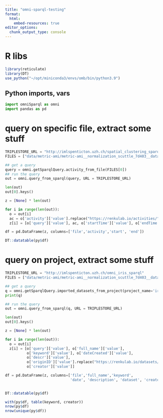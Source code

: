 ```yaml
---
title: "omni-sparql-testing"
format:
  html:
    embed-resources: true
editor_options: 
  chunk_output_type: console
---
```


# R libs

```r
library(reticulate)
library(DT)
use_python("~/opt/miniconda3/envs/omb/bin/python3.9")
```

## Python imports, vars

```python
import omniSparql as omni
import pandas as pd
```


# query on specific file, extract some stuff

```python
TRIPLESTORE_URL = "http://imlspenticton.uzh.ch/spatial_clustering_sparql"
FILES = ["data/metric-ami/metric-ami__normalization_scuttle_7d403__dataset_Andersson21__d_30__k_None__kNN_30__lambda_0_method_BANKSY_d0a14__met.json"]

## get a query
query = omni.getSparqlQuery.activity_from_file(FILES[0])
## run the query 
out = omni.query_from_sparql(query, URL = TRIPLESTORE_URL)

len(out)
out[0].keys()

z = [None] * len(out)

for i in range(len(out)):
  o = out[i]
  ac = o['activity']['value'].replace("https://renkulab.io/activities/","")
  z[i] = [o['query']['value'], ac, o['startTime']['value'], o['endTime']['value']]

```


```python
df = pd.DataFrame(z, columns=['file','activity','start', 'end'])
```


```r
DT::datatable(py$df)
```


# query on project, extract some stuff

```python
TRIPLESTORE_URL = "http://imlspenticton.uzh.ch/omni_iris_sparql"
FILES = ["data/metric-ami/metric-ami__normalization_scuttle_7d403__dataset_Andersson21__d_30__k_None__kNN_30__lambda_0_method_BANKSY_d0a14__met.json"]

## get a query
q = omni.getSparqlQuery.imported_datasets_from_project(project_name='iris_accuracy')
print(q)

## run the query 
out = omni.query_from_sparql(q, URL = TRIPLESTORE_URL)

len(out)
out[0].keys()

z = [None] * len(out)

for i in range(len(out)):
  o = out[i]
  z[i] = [o['query']['value'], o['full_name']['value'],
          o['keyword']['value'], o['dateCreated']['value'],
          o['descr']['value'], 
          o['originID']['value'].replace("https://renkulab.io/datasets/",""),
          o['creator']['value']]

```


```python
df = pd.DataFrame(z, columns=['file','full_name','keyword', 
                              'date', 'description', 'dataset', 'creator'])
                              
```


```r
DT::datatable(py$df)

with(py$df, table(keyword, creator))
nrow(py$df)
nrow(unique(py$df))

```

